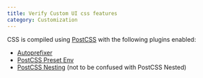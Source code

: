 ```yaml
---
title: Verify Custom UI css features
category: Customization
---
```



CSS is compiled using [PostCSS](https://postcss.org/) with the following plugins enabled:

- [Autoprefixer](https://github.com/postcss/autoprefixer)
- [PostCSS Preset Env](https://preset-env.cssdb.org/)
- [PostCSS Nesting](https://www.npmjs.com/package/postcss-nesting) (not to be confused with PostCSS Nested)